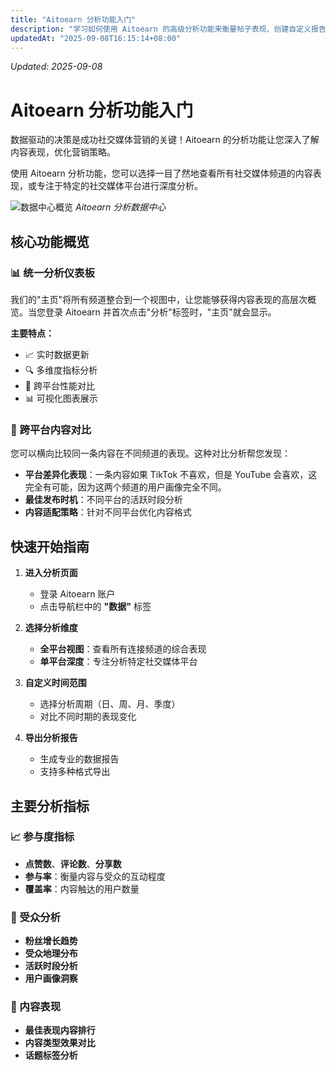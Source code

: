 ```yaml
---
title: "Aitoearn 分析功能入门"
description: "学习如何使用 Aitoearn 的高级分析功能来衡量帖子表现、创建自定义报告并获得数据洞察。"
updatedAt: "2025-09-08T16:15:14+08:00"
---
```

<!-- UPDATED_AT -->
_Updated: 2025-09-08_

# Aitoearn 分析功能入门

数据驱动的决策是成功社交媒体营销的关键！Aitoearn 的分析功能让您深入了解内容表现，优化营销策略。

使用 Aitoearn 分析功能，您可以选择一目了然地查看所有社交媒体频道的内容表现，或专注于特定的社交媒体平台进行深度分析。

![数据中心概览](../../../photo/data_center.png)
*Aitoearn 分析数据中心*

## 核心功能概览

### 📊 统一分析仪表板

我们的"主页"将所有频道整合到一个视图中，让您能够获得内容表现的高层次概览。当您登录 Aitoearn 并首次点击"分析"标签时，"主页"就会显示。

**主要特点：**
- 📈 实时数据更新
- 🔍 多维度指标分析
- 📱 跨平台性能对比
- 📊 可视化图表展示

### 🎯 跨平台内容对比

您可以横向比较同一条内容在不同频道的表现。这种对比分析帮您发现：

- **平台差异化表现**：一条内容如果 TikTok 不喜欢，但是 YouTube 会喜欢，这完全有可能，因为这两个频道的用户画像完全不同。
- **最佳发布时机**：不同平台的活跃时段分析
- **内容适配策略**：针对不同平台优化内容格式

## 快速开始指南

1. **进入分析页面**
   - 登录 Aitoearn 账户
   - 点击导航栏中的 **"数据"** 标签

2. **选择分析维度**
   - **全平台视图**：查看所有连接频道的综合表现
   - **单平台深度**：专注分析特定社交媒体平台

3. **自定义时间范围**
   - 选择分析周期（日、周、月、季度）
   - 对比不同时期的表现变化

4. **导出分析报告**
   - 生成专业的数据报告
   - 支持多种格式导出

## 主要分析指标

### 📈 参与度指标
- **点赞数**、**评论数**、**分享数**
- **参与率**：衡量内容与受众的互动程度
- **覆盖率**：内容触达的用户数量

### 👥 受众分析
- **粉丝增长趋势**
- **受众地理分布**
- **活跃时段分析**
- **用户画像洞察**

### 🎯 内容表现
- **最佳表现内容排行**
- **内容类型效果对比**
- **话题标签分析**

